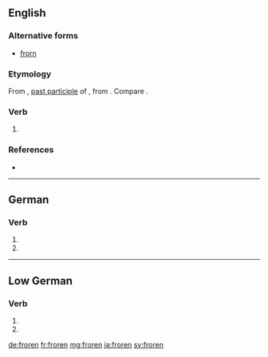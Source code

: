 ==English==

===Alternative forms===
* [[frorn]]

===Etymology===
From {{etyl|enm|en}} {{m|enm|froren}}, [[past participle]] of {{m|enm|fresen||to freeze}}, from {{etyl|ang|en}} {{m|ang|frēosan}}. Compare {{m|en|frorn}}.

===Verb===
{{head|en|past participle}}

# {{context|rare|lang=en}} {{past participle of|freeze|lang=en}}

===References===
* {{R:Webster 1913|frorn}}

----

==German==

===Verb===
{{head|de|verb form}}

# {{de-verb form of|frieren|1|p|v}}
# {{de-verb form of|frieren|3|p|v}}

----

==Low German==

===Verb===
{{head|nds|verb form}}

# {{form of|Past participle|freren|lang=nds}}
# {{form of|Past participle|fresen|lang=nds}}

[[de:froren]]
[[fr:froren]]
[[mg:froren]]
[[ja:froren]]
[[sv:froren]]